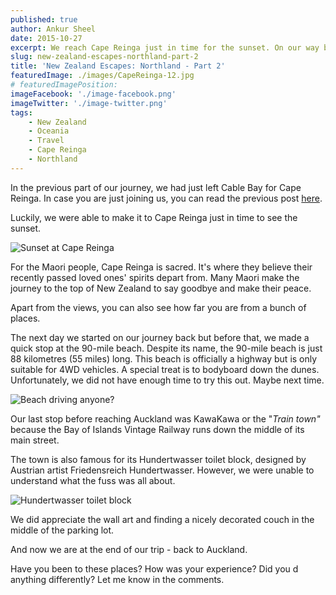```yaml
---
published: true
author: Ankur Sheel
date: 2015-10-27
excerpt: We reach Cape Reinga just in time for the sunset. On our way back, we check out the 90 mile beach and KawaKawa.
slug: new-zealand-escapes-northland-part-2
title: 'New Zealand Escapes: Northland - Part 2'
featuredImage: ./images/CapeReinga-12.jpg
# featuredImagePosition:
imageFacebook: './image-facebook.png'
imageTwitter: './image-twitter.png'
tags:
    - New Zealand
    - Oceania
    - Travel
    - Cape Reinga
    - Northland
---
```



In the previous part of our journey, we had just left Cable Bay for Cape Reinga. In case you are just joining us, you can read the previous post [here](/new-zealand-escapes-northland-part-1).

Luckily, we were able to make it to Cape Reinga just in time to see the sunset.

![Sunset at Cape Reinga](./images/CapeReinga-12.jpg)

For the Maori people, Cape Reinga is sacred. It's where they believe their recently passed loved ones' spirits depart from. Many Maori make the journey to the top of New Zealand to say goodbye and make their peace.

<ImageGallery relativeDirectory={props.path} subDirectory="gallery1" />

Apart from the views, you can also see how far you are from a bunch of places.

<ImageGallery relativeDirectory={props.path} subDirectory="gallery2" />

The next day we started on our journey back but before that, we made a quick stop at the 90-mile beach. Despite its name, the 90-mile beach is just 88 kilometres (55 miles) long. This beach is officially a highway but is only suitable for 4WD vehicles. A special treat is to bodyboard down the dunes. Unfortunately, we did not have enough time to try this out. Maybe next time.

![Beach driving anyone?](./images/CapeReinga-18.jpg)

Our last stop before reaching Auckland was KawaKawa or the "_Train town"_ because the Bay of Islands Vintage Railway runs down the middle of its main street.

<ImageGallery relativeDirectory={props.path} subDirectory="gallery3" />

The town is also famous for its Hundertwasser toilet block, designed by Austrian artist Friedensreich Hundertwasser. However, we were unable to understand what the fuss was all about.

![Hundertwasser toilet block](./images/CapeReinga-19.jpg)

We did appreciate the wall art and finding a nicely decorated couch in the middle of the parking lot.

<ImageGallery relativeDirectory={props.path} subDirectory="gallery4" />

And now we are at the end of our trip - back to Auckland.

Have you been to these places? How was your experience? Did you d anything differently? Let me know in the comments.
